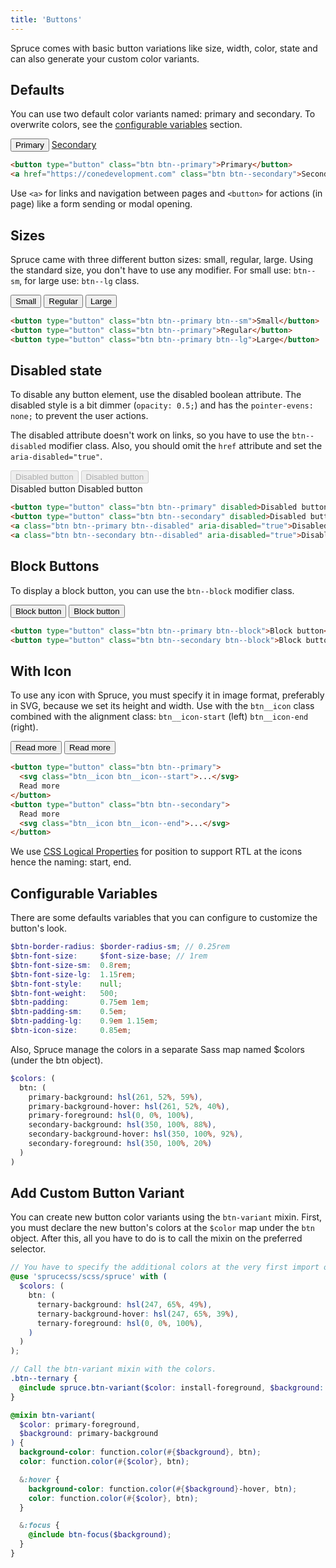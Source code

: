 ```yaml
---
title: 'Buttons'
---
```


<p className="lead">Spruce comes with basic button variations like size, width, color, state and can also generate your custom color variants.</p>

## Defaults

You can use two default color variants named: primary and secondary. To overwrite colors, see the [configurable variables](#configurable-variables) section.

<Preview>
  <div class="button-grid">
    <button type="button" class="btn btn--primary">Primary</button>
    <a href="https://conedevelopment.com" class="btn btn--secondary">Secondary</a>
  </div>
</Preview>

```html
<button type="button" class="btn btn--primary">Primary</button>
<a href="https://conedevelopment.com" class="btn btn--secondary">Secondary</a>
```

<Notification type="correct">Use <code>&lt;a&gt;</code> for links and navigation between pages and <code>&lt;button&gt;</code> for actions (in page) like a form sending or modal opening.</Notification>

## Sizes

Spruce came with three different button sizes: small, regular, large. Using the standard size, you don't have to use any modifier. For small use: ```btn--sm```, for large use: ```btn--lg``` class.

<Preview>
  <div class="button-grid">
    <button type="button" class="btn btn--primary btn--sm">Small</button>
    <button type="button" class="btn btn--primary">Regular</button>
    <button type="button" class="btn btn--primary btn--lg">Large</button>
  </div>
</Preview>

```html
<button type="button" class="btn btn--primary btn--sm">Small</button>
<button type="button" class="btn btn--primary">Regular</button>
<button type="button" class="btn btn--primary btn--lg">Large</button>
```

## Disabled state

To disable any button element, use the disabled boolean attribute. The disabled style is a bit dimmer (```opacity: 0.5;```) and has the ```pointer-evens: none;``` to prevent the user actions.

The disabled attribute doesn't work on links, so you have to use the ```btn--disabled``` modifier class. Also, you should omit the ```href``` attribute and set the ```aria-disabled="true"```.

<Preview>
  <div class="button-grid">
    <button type="button" class="btn btn--primary" disabled>Disabled button</button>
    <button type="button" class="btn btn--secondary" disabled>Disabled button</button>
  </div>
  <div class="button-grid">
    <a class="btn btn--primary btn--disabled" aria-disabled="true">Disabled button</a>
    <a class="btn btn--secondary btn--disabled" aria-disabled="true">Disabled button</a>
  </div>
</Preview>

```html
<button type="button" class="btn btn--primary" disabled>Disabled button</button>
<button type="button" class="btn btn--secondary" disabled>Disabled button</button>
<a class="btn btn--primary btn--disabled" aria-disabled="true">Disabled button</a>
<a class="btn btn--secondary btn--disabled" aria-disabled="true">Disabled button</a>
```

## Block Buttons

To display a block button, you can use the ```btn--block``` modifier class.

<Preview>
  <div class="button-grid button-grid--stacked">
    <button type="button" class="btn btn--primary btn--block">Block button</button>
    <button type="button" class="btn btn--secondary btn--block">Block button</button>
  </div>
</Preview>

```html
<button type="button" class="btn btn--primary btn--block">Block button</button>
<button type="button" class="btn btn--secondary btn--block">Block button</button>
```

## With Icon

To use any icon with Spruce, you must specify it in image format, preferably in SVG, because we set its height and width. Use with the ```btn__icon``` class combined with the alignment class: ```btn__icon-start``` (left) ```btn__icon-end``` (right).

<Preview>
  <div class="button-grid button-grid--stacked">
    <button type="button" class="btn btn--primary">
      <Icon type="arrow-right" className="btn__icon btn__icon--start" />
      Read more
    </button>
    <button type="button" class="btn btn--secondary">
      Read more
      <Icon type="arrow-right" className="btn__icon btn__icon--end" />
    </button>
  </div>
</Preview>

```html
<button type="button" class="btn btn--primary">
  <svg class="btn__icon btn__icon--start">...</svg>
  Read more
</button>
<button type="button" class="btn btn--secondary">
  Read more
  <svg class="btn__icon btn__icon--end">...</svg>
</button>
```

<Notification type="info">We use <a href="https://developer.mozilla.org/en-US/docs/Web/CSS/CSS_Logical_Properties">CSS Logical Properties</a> for position to support RTL at the icons hence the naming: start, end.</Notification>

## Configurable Variables

There are some defaults variables that you can configure to customize the button's look.

```scss
$btn-border-radius: $border-radius-sm; // 0.25rem
$btn-font-size:     $font-size-base; // 1rem
$btn-font-size-sm:  0.8rem;
$btn-font-size-lg:  1.15rem;
$btn-font-style:    null;
$btn-font-weight:   500;
$btn-padding:       0.75em 1em;
$btn-padding-sm:    0.5em;
$btn-padding-lg:    0.9em 1.15em;
$btn-icon-size:     0.85em;
```

Also, Spruce manage the colors in a separate Sass map named $colors (under the btn object).

```scss
$colors: (
  btn: (
    primary-background: hsl(261, 52%, 59%),
    primary-background-hover: hsl(261, 52%, 40%),
    primary-foreground: hsl(0, 0%, 100%),
    secondary-background: hsl(350, 100%, 88%),
    secondary-background-hover: hsl(350, 100%, 92%),
    secondary-foreground: hsl(350, 100%, 20%)
  )
)
```

## Add Custom Button Variant

You can create new button color variants using the ```btn-variant``` mixin. First, you must declare the new button's colors at the ```$color``` map under the ```btn``` object. After this, all you have to do is to call the mixin on the preferred selector.

```scss
// You have to specify the additional colors at the very first import of Spruce.
@use 'sprucecss/scss/spruce' with (
  $colors: (
    btn: (
      ternary-background: hsl(247, 65%, 49%),
      ternary-background-hover: hsl(247, 65%, 39%),
      ternary-foreground: hsl(0, 0%, 100%),
    )
  )
);

// Call the btn-variant mixin with the colors.
.btn--ternary {
  @include spruce.btn-variant($color: install-foreground, $background: install-background);
}
```

```scss
@mixin btn-variant(
  $color: primary-foreground,
  $background: primary-background
) {
  background-color: function.color(#{$background}, btn);
  color: function.color(#{$color}, btn);

  &:hover {
    background-color: function.color(#{$background}-hover, btn);
    color: function.color(#{$color}, btn);
  }

  &:focus {
    @include btn-focus($background);
  }
}
```